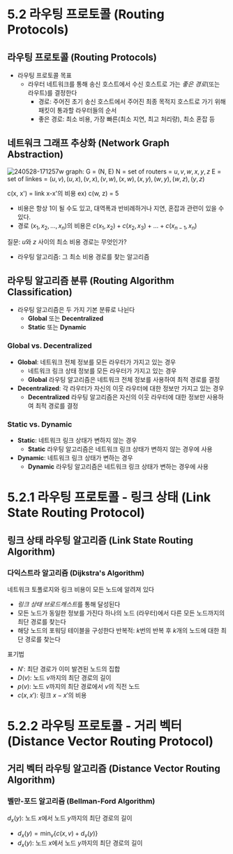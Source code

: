 
# 5.2 라우팅 프로토콜 (Routing Protocols)
## 라우팅 프로토콜 (Routing Protocols)
- 라우팅 프로토콜 목표
	- 라우터 네트워크를 통해 송신 호스트에서 수신 호스트로 가는 *좋은 경로*(또는 라우트)를 결정한다
		- 경로: 주어진 초기 송신 호스트에서 주어진 최종 목적지 호스트로 가기 위해 패킷이 통과할 라우터들의 순서
		- 좋은 경로: 최소 비용, 가장 빠른(최소 지연, 최고 처리량), 최소 혼잡 등
## 네트워크 그래프 추상화 (Network Graph Abstraction)
![240528-171257w](/posts/240528-171257.png)
graph: G = (N, E)
N = set of routers = ${u, v, w, x, y, z}$
E = set of linkes = ${(u, v), (u, x), (v, x), (v, w), (x, w), (x, y), (w, y), (w, z), (y, z)}$

c(x, x') = link x-x'의 비용
ex) c(w, z) = 5

- 비용은 항상 1이 될 수도 있고, 대역폭과 반비례하거나 지연, 혼잡과 관련이 있을 수 있다.
- 경로 $(x_1, x_2, ..., x_n)$의 비용은 $c(x_1, x_2) + c(x_2, x_3) + ... + c(x_{n-1}, x_n)$

질문: $u$와 $z$ 사이의 최소 비용 경로는 무엇인가?
- 라우팅 알고리즘: 그 최소 비용 경로를 찾는 알고리즘

## 라우팅 알고리즘 분류 (Routing Algorithm Classification)
- 라우팅 알고리즘은 두 가지 기본 분류로 나뉜다
	- **Global** 또는 **Decentralized**
	- **Static** 또는 **Dynamic**

### Global vs. Decentralized
- **Global**: 네트워크 전체 정보를 모든 라우터가 가지고 있는 경우
	- 네트워크 링크 상태 정보를 모든 라우터가 가지고 있는 경우
	- **Global** 라우팅 알고리즘은 네트워크 전체 정보를 사용하여 최적 경로를 결정
- **Decentralized**: 각 라우터가 자신의 이웃 라우터에 대한 정보만 가지고 있는 경우
	- **Decentralized** 라우팅 알고리즘은 자신의 이웃 라우터에 대한 정보만 사용하여 최적 경로를 결정

### Static vs. Dynamic
- **Static**: 네트워크 링크 상태가 변하지 않는 경우
	- **Static** 라우팅 알고리즘은 네트워크 링크 상태가 변하지 않는 경우에 사용
- **Dynamic**: 네트워크 링크 상태가 변하는 경우
	- **Dynamic** 라우팅 알고리즘은 네트워크 링크 상태가 변하는 경우에 사용

# 5.2.1 라우팅 프로토콜 - 링크 상태 (Link State Routing Protocol)
## 링크 상태 라우팅 알고리즘 (Link State Routing Algorithm)
### 다익스트라 알고리즘 (Dijkstra's Algorithm)
네트워크 토폴로지와 링크 비용이 모든 노드에 알려져 있다
- *링크 상태 브로드캐스트*를 통해 달성된다
- 모든 노드가 동일한 정보를 가진다
하나의 노드 (라우터)에서 다른 모든 노드까지의 최단 경로를 찾는다
- 해당 노드의 포워딩 테이블을 구성한다
반복적: $k$번의 반복 후 $k$개의 노드에 대한 최단 경로를 찾는다

표기법
- $N'$: 최단 경로가 이미 발견된 노드의 집합
- $D(v)$: 노드 $v$까지의 최단 경로의 길이
- $p(v)$: 노드 $v$까지의 최단 경로에서 $v$의 직전 노드
- $c(x, x')$: 링크 $x-x'$의 비용


# 5.2.2 라우팅 프로토콜 - 거리 벡터 (Distance Vector Routing Protocol)
## 거리 벡터 라우팅 알고리즘 (Distance Vector Routing Algorithm)
### 벨만-포드 알고리즘 (Bellman-Ford Algorithm)
$d_x(y)$: 노드 $x$에서 노드 $y$까지의 최단 경로의 길이
- $d_x(y) = \min_v\{c(x, v) + d_v(y)\}$
- $d_x(y)$: 노드 $x$에서 노드 $y$까지의 최단 경로의 길이
